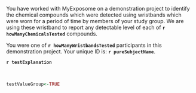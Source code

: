 

You have worked with MyExposome on a demonstration project to identify the chemical compounds 
which were detected using wristbands which were worn for a period of time by members of your study group. We are using these wristband to report any detectable level of each of  **`r howManyChemicalsTested`** compounds.  

You were one of  **`r howManyWristbandsTested`** participants in this demonstration project. Your unique ID is:    **`r pureSubjectName`**.


**`r testExplanation`** 

<!--
The average number of chemicals found across all tested wristbands in this project was **`r round(averageNumberChemsFound,1) `**. 
The maximum number of chemicals found on any one wristband was **`r maxChemFoundOnAnyOneWristband`**.  The minimum number of chemicals found on any one wristband was **`r minChemFoundOnAnyOneWristband`**.    The total number of distinct chemicals found across all the wristbands in this study was **`r howManyUniqueChemFoundAcrossAllWristbands`**.
-->

<!-- The standard deviation of the number of found chemicals per wristband was **`r stdDevChemFoundOnAnyOneWristband `**.  -->

&nbsp;



```r

testValueGroup<-TRUE


```








